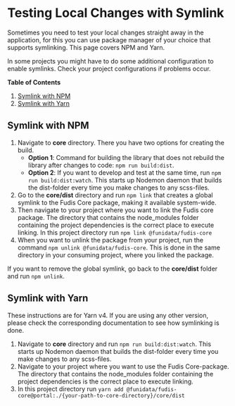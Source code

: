 
<Meta title="Documentation/Development/Tooling/Testing Local Changes with Symlink" />

# Testing Local Changes with Symlink

Sometimes you need to test your local changes straight away in the application, for this you can use package manager of your choice that supports symlinking. This page covers NPM and Yarn.

In some projects you might have to do some additional configuration to enable symlinks. Check your project configurations if problems occur.

**Table of Contents**

1. [Symlink with NPM](#symlink-with-npm)
2. [Symlink with Yarn](#symlink-with-yarn)

## Symlink with NPM

1. Navigate to **core** directory. There you have two options for creating the build.
   - **Option 1**: Command for building the library that does not rebuild the library after changes to code: `npm run build:dist`.
   - **Option 2**: If you want to develop and test at the same time, run `npm run build:dist:watch`. This starts up Nodemon daemon that builds the dist-folder every time you make changes to any scss-files.
2. Go to the **core/dist** directory and run `npm link` that creates a global symlink to the Fudis Core package, making it available system-wide.
3. Then navigate to your project where you want to link the Fudis core package. The directory that contains the node_modules folder containing the project dependencies is the correct place to execute linking. In this project directory run `npm link @funidata/fudis-core`
4. When you want to unlink the package from your project, run the command `npm unlink @funidata/fudis-core`. This is done in the same directory in your consuming project, where you linked the package.

If you want to remove the global symlink, go back to the **core/dist** folder and run `npm unlink`.

## Symlink with Yarn

These instructions are for Yarn v4. If you are using any other version, please check the corresponding documentation to see how symlinking is done.

1. Navigate to **core** directory and run `npm run build:dist:watch`. This starts up Nodemon daemon that builds the dist-folder every time you make changes to any scss-files.
2. Navigate to your project where you want to use the Fudis Core-package. The directory that contains the node_modules folder containing the project dependencies is the correct place to execute linking.
3. In this project directory run `yarn add @funidata/fudis-core@portal:./{your-path-to-core-directory}/core/dist`
